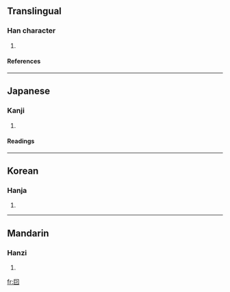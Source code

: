 {{see|因}}

==Translingual==
===Han character===
{{Han char|rn=31|rad=囗|as=02|sn=5|four=|canj=田尸 (WS)}}
# {{defn|Han|sort=囗02}}
====References====
{{Han ref|kx=0216.180|dkj=04678|dj=0439.180|hdz=10711.010|uh=56D9|ud=22233}}
----
==Japanese==
===Kanji===
{{ja-kanji|grade=|rs=囗02}}
# {{defn|Japanese}} 
====Readings====
{{ja-readings|on=[[いん]] (in)|kun=[[よる]] (yoru)}}
----
==Korean==
===Hanja===
{{ko-hanja|hangeul=인|rv=in|mr=in}}
# {{defn|Korean}}
----
==Mandarin==
===Hanzi===
{{cmn-hanzi|pin=[[yīn]] ([[yin1]])|wg=yin<sup>1</sup>}}
# {{defn|Mandarin}}

[[fr:囙]]